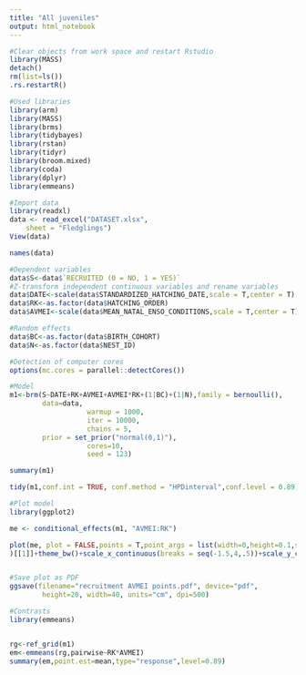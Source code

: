 ---
title: "All juveniles"
output: html_notebook
---

```{r}
#Clear objects from work space and restart Rstudio
library(MASS)
detach()
rm(list=ls()) 
.rs.restartR()
```
```{r}
#Used libraries
library(arm)
library(MASS)
library(brms)
library(tidybayes)
library(rstan)
library(tidyr)
library(broom.mixed)
library(coda)
library(dplyr)
library(emmeans)
```




```{r}
#Import data
library(readxl)
data <- read_excel("DATASET.xlsx", 
    sheet = "Fledglings")
View(data)
```


```{r}
names(data)
```


```{r}
#Dependent variables
data$S<-data$`RECRUITED (0 = NO, 1 = YES)`
#Z-transform independent continuous variables and rename variables
data$DATE<-scale(data$STANDARDIZED_HATCHING_DATE,scale = T,center = T)
data$RK<-as.factor(data$HATCHING_ORDER)
data$AVMEI<-scale(data$MEAN_NATAL_ENSO_CONDITIONS,scale = T,center = T)

#Random effects
data$BC<-as.factor(data$BIRTH_COHORT)
data$N<-as.factor(data$NEST_ID)


```

```{r}
#Detection of computer cores 
options(mc.cores = parallel::detectCores())
```


```{r}
#Model
m1<-brm(S~DATE+RK+AVMEI+AVMEI*RK+(1|BC)+(1|N),family = bernoulli(),
        data=data,
                   warmup = 1000,  
                   iter = 10000, 
                   chains = 5, 
        prior = set_prior("normal(0,1)"),
                   cores=10,
                   seed = 123)

```


```{r}
summary(m1) 
```


```{r}
tidy(m1,conf.int = TRUE, conf.method = "HPDinterval",conf.level = 0.89)
```




```{r}
#Plot model
library(ggplot2)

me <- conditional_effects(m1, "AVMEI:RK")

plot(me, plot = FALSE,points = T,point_args = list(width=0,height=0.1,shape=1)
)[[1]]+theme_bw()+scale_x_continuous(breaks = seq(-1.5,4,.5))+scale_y_continuous(breaks = seq(0,1,0.1),limits = c(0,1))+facet_wrap(~RK , labeller = label_both)



```


```{r}
#Save plot as PDF
ggsave(filename="recruitment AVMEI points.pdf", device="pdf",
        height=20, width=40, units="cm", dpi=500)
```




```{r}
#Contrasts
library(emmeans)


rg<-ref_grid(m1)
em<-emmeans(rg,pairwise~RK*AVMEI)
summary(em,point.est=mean,type="response",level=0.89)
```








